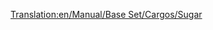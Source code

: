 [[Translation:en/Manual/Base Set/Cargos/Sugar]]

{{nl/Vracht| name=Suiker
| image=SugarMine.png
| geproduceerd=[[nl/Manual/Base Set/Industries/Suikermijn|Suikermijn]]
| geaccepteerd=[[nl/Manual/Base Set/Industries/Snoepfabriek|Snoepfabriek]]
}}